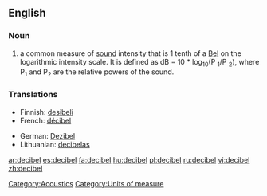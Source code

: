 {{wikipedia}}
==English==

===Noun===
{{en-noun}}

# a common measure of [[sound]] intensity that is 1 tenth of a [[Bel]] on the logarithmic intensity scale.  It is defined as dB = 10 * log<sub>10</sub>(P <sub>1</sub>/P <sub>2</sub>), where P<sub>1</sub> and P<sub>2</sub> are the relative powers of the sound.

===Translations===
{{rfc-level|Translations at L3+ (AutoFormat would have corrected level of Translations)}}
{{top}}
*Finnish: [[desibeli]]
*French: [[décibel]] {{m}}
{{mid}}
*German: [[Dezibel]] {{n}}
*Lithuanian: [[decibelas]] {{m}}
{{bottom}}

[[Category:Acoustics]]
[[Category:Units of measure]]

[[ar:decibel]]
[[es:decibel]]
[[fa:decibel]]
[[hu:decibel]]
[[pl:decibel]]
[[ru:decibel]]
[[vi:decibel]]
[[zh:decibel]]